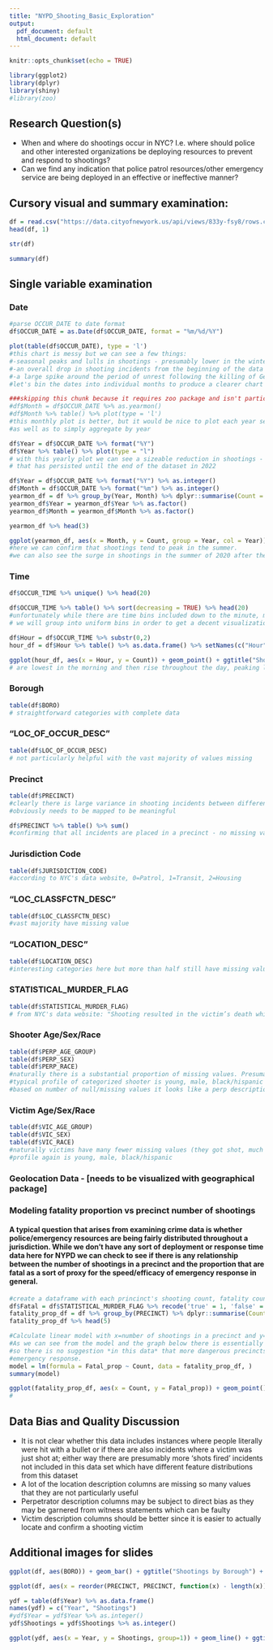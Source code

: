 ```yaml
---
title: "NYPD_Shooting_Basic_Exploration"
output:
  pdf_document: default
  html_document: default
---
```


```r
knitr::opts_chunk$set(echo = TRUE)
```

```r
library(ggplot2)
library(dplyr)
library(shiny)
#library(zoo)

```

## Research Question(s)
* When and where do shootings occur in NYC? I.e. where should police and other interested organizations be deploying resources to prevent and respond to shootings?
* Can we find any indication that police patrol resources/other emergency service are being deployed in an effective or ineffective manner?

## Cursory visual and summary examination:
```r
df = read.csv("https://data.cityofnewyork.us/api/views/833y-fsy8/rows.csv?accessType=DOWNLOAD")
head(df, 1)
```

```r
str(df)
```

```r
summary(df)
```

## Single variable examination

### Date

```r
#parse OCCUR_DATE to date format
df$OCCUR_DATE = as.Date(df$OCCUR_DATE, format = "%m/%d/%Y")

```

```r
plot(table(df$OCCUR_DATE), type = 'l')
#this chart is messy but we can see a few things:
#-seasonal peaks and lulls in shootings - presumably lower in the winter and higher in the summer
#-an overall drop in shooting incidents from the beginning of the data in 2006 until 2020
#-a large spike around the period of unrest following the killing of George Floyd with overall levels somewhat elevated compared to the previous few years
#let's bin the dates into individual months to produce a clearer chart
```
```r
###skipping this chunk because it requires zoo package and isn't particularly informative
#df$Month = df$OCCUR_DATE %>% as.yearmon()
#df$Month %>% table() %>% plot(type = 'l')
#this monthly plot is better, but it would be nice to plot each year separately and have the x-axis be yearless months
#as well as to simply aggregate by year
```

```r
df$Year = df$OCCUR_DATE %>% format("%Y")
df$Year %>% table() %>% plot(type = "l")
# with this yearly plot we can see a sizeable reduction in shootings - almost 50% over about 10 years, before a large spike in 2020
# that has persisted until the end of the dataset in 2022
```

```r
df$Year = df$OCCUR_DATE %>% format("%Y") %>% as.integer()
df$Month = df$OCCUR_DATE %>% format("%m") %>% as.integer()
yearmon_df = df %>% group_by(Year, Month) %>% dplyr::summarise(Count = n()) %>% as.data.frame()
yearmon_df$Year = yearmon_df$Year %>% as.factor()
yearmon_df$Month = yearmon_df$Month %>% as.factor()


```
```r
yearmon_df %>% head(3)
```

```r
ggplot(yearmon_df, aes(x = Month, y = Count, group = Year, col = Year)) + geom_line() + ggtitle("Shootings by Month and Year") + ylab("Shootings")
#here we can confirm that shootings tend to peak in the summer.
#we can also see the surge in shootings in the summer of 2020 after the killing of George Floyd
```

### Time

```r
df$OCCUR_TIME %>% unique() %>% head(20)
```

```r
df$OCCUR_TIME %>% table() %>% sort(decreasing = TRUE) %>% head(20)
#unfortunately while there are time bins included down to the minute, many have been apparently categorized to the nearest 5 minutes or even 30 minutes. 
# we will group into uniform bins in order to get a decent visualization of the time distribution
```

```r
df$Hour = df$OCCUR_TIME %>% substr(0,2)
hour_df = df$Hour %>% table() %>% as.data.frame() %>% setNames(c("Hour", "Count"))


```
```r
ggplot(hour_df, aes(x = Hour, y = Count)) + geom_point() + ggtitle("Shootings by Time of Day") + ylab("Shootings")
# are lowest in the morning and then rise throughout the day, peaking late at night
```

### Borough

```r
table(df$BORO)
# straightforward categories with complete data
```

### "LOC_OF_OCCUR_DESC"

```r
table(df$LOC_OF_OCCUR_DESC)
# not particularly helpful with the vast majority of values missing
```

### Precinct
```r
table(df$PRECINCT)
#clearly there is large variance in shooting incidents between different precincts. Some have none while others have had more than 1000 in the dataset
#obviously needs to be mapped to be meaningful
```
```r
df$PRECINCT %>% table() %>% sum()
#confirming that all incidents are placed in a precinct - no missing values
```

### Jurisdiction Code

```r
table(df$JURISDICTION_CODE)
#according to NYC's data website, 0=Patrol, 1=Transit, 2=Housing
```

###  "LOC_CLASSFCTN_DESC"

```r
table(df$LOC_CLASSFCTN_DESC)
#vast majority have missing value
```

### "LOCATION_DESC"

```r
table(df$LOCATION_DESC)
#interesting categories here but more than half still have missing value
```

### STATISTICAL_MURDER_FLAG

```r
table(df$STATISTICAL_MURDER_FLAG)
# from NYC's data website: "Shooting resulted in the victim’s death which would be counted as a murder"
```

### Shooter Age/Sex/Race

```r
table(df$PERP_AGE_GROUP)
table(df$PERP_SEX)
table(df$PERP_RACE)
#naturally there is a substantial proportion of missing values. Presumably police can't necessarily even get good witness staments to go off of in many instances
#typical profile of categorized shooter is young, male, black/hispanic
#based on number of null/missing values it looks like a perp description (i.e. these columns in a single row) is generally either fully filled or fully blank
```

### Victim Age/Sex/Race

```r
table(df$VIC_AGE_GROUP)
table(df$VIC_SEX)
table(df$VIC_RACE)
#naturally victims have many fewer missing values (they got shot, much easier to find)
#profile again is young, male, black/hispanic
```

### Geolocation Data - [needs to be visualized with geographical package]

### Modeling fatality proportion vs precinct number of shootings
#### A typical question that arises from examining crime data is whether police/emergency resources are being fairly distributed throughout a jurisdiction. While we don't have any sort of deployment or response time data here for NYPD we can check to see if there is any relationship between the number of shootings in a precinct and the proportion that are fatal as a sort of proxy for the speed/efficacy of emergency response in general. 
```r
#create a dataframe with each princinct's shooting count, fatality count, and proportion of shootings that are fatal
df$Fatal = df$STATISTICAL_MURDER_FLAG %>% recode('true' = 1, 'false' = 0)
fatality_prop_df = df %>% group_by(PRECINCT) %>% dplyr::summarise(Count = n(), Fatalities = sum(Fatal), Fatal_prop = mean(Fatal))
fatality_prop_df %>% head(5)
```

```r
#Calculate linear model with x=number of shootings in a precinct and y=proportion of shootings that are fatal
#As we can see from the model and the graph below there is essentially no correlation,
#so there is no suggestion *in this data* that more dangerous precincts are experiencing a generally worse or better shooting 
#emergency response. 
model = lm(formula = Fatal_prop ~ Count, data = fatality_prop_df, )
summary(model)
```

```r
ggplot(fatality_prop_df, aes(x = Count, y = Fatal_prop)) + geom_point() + geom_smooth(method = 'lm', se = F) + ggtitle("Fatality Proportion by Precinct # of Shootings") 
#
```


## Data Bias and Quality Discussion 
* It is not clear whether this data includes instances where people literally were hit with a bullet or if there are also incidents where a victim was just shot at; either way there are presumably more 'shots fired' incidents not included in this data set which have different feature distributions from this dataset
* A lot of the location description columns are missing so many values that they are not particularly useful
* Perpetrator description columns may be subject to direct bias as they may be garnered from witness statements which can be faulty
* Victim description columns should be better since it is easier to actually locate and confirm a shooting victim



## Additional images for slides


```r
ggplot(df, aes(BORO)) + geom_bar() + ggtitle("Shootings by Borough") + xlab("Borough") + ylab("Shootings")
```

```r
ggplot(df, aes(x = reorder(PRECINCT, PRECINCT, function(x) - length(x)))) + geom_bar() + ggtitle("Shootings by Precinct") + xlab("Precinct") + ylab("Shootings")
```

```r
ydf = table(df$Year) %>% as.data.frame() 
names(ydf) = c("Year", "Shootings")
#ydf$Year = ydf$Year %>% as.integer()
ydf$Shootings = ydf$Shootings %>% as.integer()
```

```r
ggplot(ydf, aes(x = Year, y = Shootings, group=1)) + geom_line() + ggtitle("Shootings by Year") + expand_limits(y = 0)
```